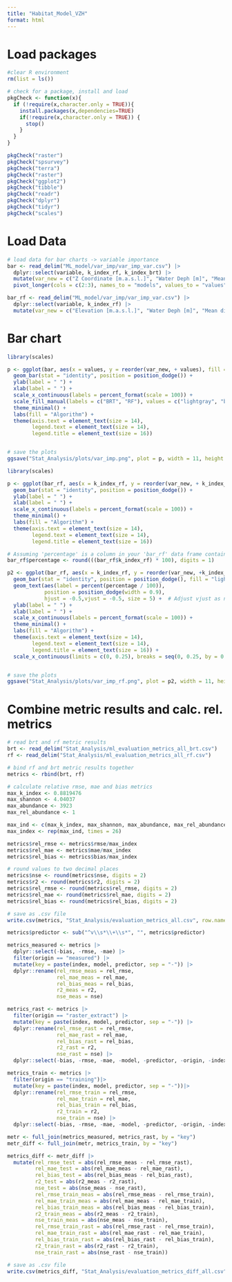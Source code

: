 ```yaml
---
title: "Habitat_Model_VZH"
format: html
---
```


# Load packages 
```r
#clear R environment
rm(list = ls())

# check for a package, install and load 
pkgCheck <- function(x){ 
  if (!require(x,character.only = TRUE)){
    install.packages(x,dependencies=TRUE)
    if(!require(x,character.only = TRUE)) {
      stop()
    }
  }
}

pkgCheck("raster")
pkgCheck("spsurvey")
pkgCheck("terra")
pkgCheck("raster")
pkgCheck("ggplot2")
pkgCheck("tibble")
pkgCheck("readr")
pkgCheck("dplyr")
pkgCheck("tidyr")
pkgCheck("scales")
```
  
# Load Data 
```r
# load data for bar charts -> variable importance 
bar <- read_delim("ML_model/var_imp/var_imp_var.csv") |> 
  dplyr::select(variable, k_index_rf, k_index_brt) |>
  mutate(var_new = c("Z Coordinate [m.a.s.l.]", "Water Deph [m]", "Mean diffused total nitrogen [kg/ha a]", "Velocity [m/s]", "Mean diffused total phosphor [kg/ha a]", "Ecomorphological Class", "Bioregion")) |>
  pivot_longer(cols = c(2:3), names_to = "models", values_to = "values")

bar_rf <- read_delim("ML_model/var_imp/var_imp_var.csv") |> 
  dplyr::select(variable, k_index_rf) |>
  mutate(var_new = c("Elevation [m.a.s.l.]", "Water Deph [m]", "Mean diffuse total nitrogen [kg/ha a]", "Velocity [m/s]", "Mean diffuse total phosphorous [kg/ha a]", "Ecomorphology", "Biogeographical region"))
```


# Bar chart
```r
library(scales)

p <- ggplot(bar, aes(x = values, y = reorder(var_new, + values), fill = models)) +
  geom_bar(stat = "identity", position = position_dodge()) + 
  ylab(label = " ") +
  xlab(label = " ") +
  scale_x_continuous(labels = percent_format(scale = 100)) +
  scale_fill_manual(labels = c("BRT", "RF"), values = c("lightgray", "black")) +  # Adjust legend labels here
  theme_minimal() +
  labs(fill = "Algorithm") + 
  theme(axis.text = element_text(size = 14),
        legend.text = element_text(size = 14),
        legend.title = element_text(size = 16))


# save the plots 
ggsave("Stat_Analysis/plots/var_imp.png", plot = p, width = 11, height = 6)
```

```r
library(scales)

p <- ggplot(bar_rf, aes(x = k_index_rf, y = reorder(var_new, + k_index_rf))) +
  geom_bar(stat = "identity", position = position_dodge()) + 
  ylab(label = " ") +
  xlab(label = " ") +
  scale_x_continuous(labels = percent_format(scale = 100)) +
  theme_minimal() +
  labs(fill = "Algorithm") + 
  theme(axis.text = element_text(size = 14),
        legend.text = element_text(size = 14),
        legend.title = element_text(size = 16))

# Assuming 'percentage' is a column in your 'bar_rf' data frame containing the calculated percentage values
bar_rf$percentage <- round(((bar_rf$k_index_rf) * 100), digits = 1)

p2 <- ggplot(bar_rf, aes(x = k_index_rf, y = reorder(var_new, +k_index_rf))) +
  geom_bar(stat = "identity", position = position_dodge(), fill = "lightgray") + 
  geom_text(aes(label = percent(percentage / 100)), 
            position = position_dodge(width = 0.9), 
            hjust = -0.5,vjust = -0.5, size = 5) +  # Adjust vjust as needed
  ylab(label = " ") +
  xlab(label = " ") +
  scale_x_continuous(labels = percent_format(scale = 100)) +
  theme_minimal() +
  labs(fill = "Algorithm") + 
  theme(axis.text = element_text(size = 14),
        legend.text = element_text(size = 14),
        legend.title = element_text(size = 16)) +
  scale_x_continuous(limits = c(0, 0.25), breaks = seq(0, 0.25, by = 0.05))


# save the plots 
ggsave("Stat_Analysis/plots/var_imp_rf.png", plot = p2, width = 11, height = 6)
```

# Combine metric results and calc. rel. metrics
```r
# read brt and rf metric results
brt <- read_delim("Stat_Analysis/ml_evaluation_metrics_all_brt.csv")
rf <- read_delim("Stat_Analysis/ml_evaluation_metrics_all_rf.csv")

# bind rf and brt metric results together 
metrics <- rbind(brt, rf)

# calculate relative rmse, mae and bias metrics 
max_k_index <- 0.8819476
max_shannon <- 4.04037
max_abundance <- 3923
max_rel_abundance <- 1

max_ind <- c(max_k_index, max_shannon, max_abundance, max_rel_abundance)
max_index <- rep(max_ind, times = 26)

metrics$rel_rmse <- metrics$rmse/max_index
metrics$rel_mae <- metrics$mae/max_index
metrics$rel_bias <- metrics$bias/max_index

# round values to two decimal places 
metrics$nse <- round(metrics$nse, digits = 2)
metrics$r2 <- round(metrics$r2, digits = 2)
metrics$rel_rmse <- round(metrics$rel_rmse, digits = 2)
metrics$rel_mae <- round(metrics$rel_mae, digits = 2)
metrics$rel_bias <- round(metrics$rel_bias, digits = 2)

# save as .csv file 
write.csv(metrics, "Stat_Analysis/evaluation_metrics_all.csv", row.names = FALSE)

metrics$predictor <- sub("^v\\s*\\+\\s*", "", metrics$predictor)

metrics_measured <- metrics |>
  dplyr::select(-bias, -rmse, -mae) |>
  filter(origin == "measured") |>
  mutate(key = paste(index, model, predictor, sep = "-")) |>
  dplyr::rename(rel_rmse_meas = rel_rmse,
                rel_mae_meas = rel_mae,
                rel_bias_meas = rel_bias,
                r2_meas = r2,
                nse_meas = nse)

metrics_rast <- metrics |>
  filter(origin == "raster_extract") |>
  mutate(key = paste(index, model, predictor, sep = "-")) |>
  dplyr::rename(rel_rmse_rast = rel_rmse,
                rel_mae_rast = rel_mae,
                rel_bias_rast = rel_bias,
                r2_rast = r2,
                nse_rast = nse) |>
  dplyr::select(-bias, -rmse, -mae, -model, -predictor, -origin, -index)

metrics_train <- metrics |>
  filter(origin == "training")|>
  mutate(key = paste(index, model, predictor, sep = "-"))|>
  dplyr::rename(rel_rmse_train = rel_rmse,
                rel_mae_train = rel_mae,
                rel_bias_train = rel_bias,
                r2_train = r2,
                nse_train = nse) |>
  dplyr::select(-bias, -rmse, -mae, -model, -predictor, -origin, -index) 

metr <- full_join(metrics_measured, metrics_rast, by = "key")
metr_diff <- full_join(metr, metrics_train, by = "key")

metrics_diff <- metr_diff |>
  mutate(rel_rmse_test = abs(rel_rmse_meas - rel_rmse_rast),
         rel_mae_test = abs(rel_mae_meas - rel_mae_rast),
         rel_bias_test = abs(rel_bias_meas - rel_bias_rast),
         r2_test = abs(r2_meas - r2_rast),
         nse_test = abs(nse_meas - nse_rast),
         rel_rmse_train_meas = abs(rel_rmse_meas - rel_rmse_train),
         rel_mae_train_meas = abs(rel_mae_meas - rel_mae_train),
         rel_bias_train_meas = abs(rel_bias_meas - rel_bias_train),
         r2_train_meas = abs(r2_meas - r2_train),
         nse_train_meas = abs(nse_meas - nse_train),
         rel_rmse_train_rast = abs(rel_rmse_rast - rel_rmse_train),
         rel_mae_train_rast = abs(rel_mae_rast - rel_mae_train),
         rel_bias_train_rast = abs(rel_bias_rast - rel_bias_train),
         r2_train_rast = abs(r2_rast - r2_train),
         nse_train_rast = abs(nse_rast - nse_train))

# save as .csv file 
write.csv(metrics_diff, "Stat_Analysis/evaluation_metrics_diff_all.csv", row.names = FALSE)
```

